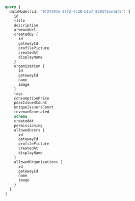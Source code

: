 ```graphql
query {
  dataModel(id: "9f27397e-27f2-4c30-b1b7-829371de4df5") {
    id
    title
    description
    arweaveUrl
    createdBy {
      id
      gatewayId
      profilePicture
      createdAt
      displayName
    }
    organization {
      id
      gatewayId
      name
      image
    }
    tags
    consumptionPrice
    pdasIssuedCount
    uniqueIssuersCount
    revenueGenerated
    schema
    createdAt
    permissioning
    allowedUsers {
      id
      gatewayId
      profilePicture
      createdAt
      displayName
    }
    allowedOrganizations {
      id
      gatewayId
      name
      image
    }
  }
}
```
